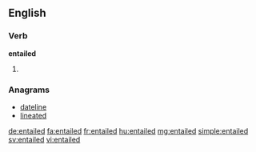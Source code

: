 ==English==

===Verb===
'''entailed'''

# {{past of|entail}}

===Anagrams===
* [[dateline#English|dateline]]
* [[lineated#English|lineated]]

[[de:entailed]]
[[fa:entailed]]
[[fr:entailed]]
[[hu:entailed]]
[[mg:entailed]]
[[simple:entailed]]
[[sv:entailed]]
[[vi:entailed]]